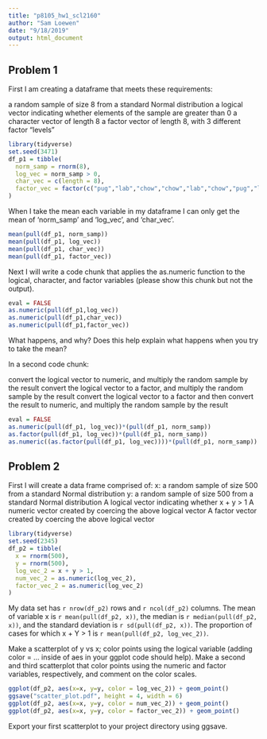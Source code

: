 ```yaml
---
title: "p8105_hw1_scl2160"
author: "Sam Loewen"
date: "9/18/2019"
output: html_document
---
```


## Problem 1

First I am creating a dataframe that meets these requirements:

a random sample of size 8 from a standard Normal distribution
a logical vector indicating whether elements of the sample are greater than 0
a character vector of length 8
a factor vector of length 8, with 3 different factor “levels”

```r
library(tidyverse)
set.seed(3471)
df_p1 = tibble(
  norm_samp = rnorm(8),
  log_vec = norm_samp > 0,
  char_vec = c(length = 8),
  factor_vec = factor(c("pug","lab","chow","chow","lab","chow","pug","lab"))
)
```

When I take the mean each variable in my dataframe I can only get the mean of 'norm_samp' and 'log_vec',  and 'char_vec'.

```r
mean(pull(df_p1, norm_samp))
mean(pull(df_p1, log_vec))
mean(pull(df_p1, char_vec))
mean(pull(df_p1, factor_vec))
```

Next I will write a code chunk that applies the as.numeric function to the logical, character, and factor variables (please show this chunk but not the output).

```r
eval = FALSE
as.numeric(pull(df_p1,log_vec))
as.numeric(pull(df_p1,char_vec))
as.numeric(pull(df_p1,factor_vec))
```

What happens, and why? Does this help explain what happens when you try to take the mean?

In a second code chunk:

convert the logical vector to numeric, and multiply the random sample by the result
convert the logical vector to a factor, and multiply the random sample by the result
convert the logical vector to a factor and then convert the result to numeric, and multiply the random sample by the result

```r
eval = FALSE
as.numeric(pull(df_p1, log_vec))*(pull(df_p1, norm_samp))
as.factor(pull(df_p1, log_vec))*(pull(df_p1, norm_samp))
as.numeric((as.factor(pull(df_p1, log_vec))))*(pull(df_p1, norm_samp))
```


## Problem 2

First I will create a data frame comprised of:
x: a random sample of size 500 from a standard Normal distribution
y: a random sample of size 500 from a standard Normal distribution
A logical vector indicating whether x + y > 1
A numeric vector created by coercing the above logical vector
A factor vector created by coercing the above logical vector

```r
library(tidyverse)
set.seed(2345)
df_p2 = tibble(
  x = rnorm(500),
  y = rnorm(500),
  log_vec_2 = x + y > 1,
  num_vec_2 = as.numeric(log_vec_2),
  factor_vec_2 = as.numeric(log_vec_2)
)
```

My data set has `r nrow(df_p2)` rows and `r ncol(df_p2)` columns. The mean of variable x is `r mean(pull(df_p2, x))`, the median is `r median(pull(df_p2, x))`, and the standard deviation is `r sd(pull(df_p2, x))`. The proportion of cases for which x + Y > 1 is `r mean(pull(df_p2, log_vec_2))`.

Make a scatterplot of y vs x; color points using the logical variable (adding color = ... inside of aes in your ggplot code should help). Make a second and third scatterplot that color points using the numeric and factor variables, respectively, and comment on the color scales.

```r
ggplot(df_p2, aes(x=x, y=y, color = log_vec_2)) + geom_point()
ggsave("scatter_plot.pdf", height = 4, width = 6)
ggplot(df_p2, aes(x=x, y=y, color = num_vec_2)) + geom_point()
ggplot(df_p2, aes(x=x, y=y, color = factor_vec_2)) + geom_point()

```

Export your first scatterplot to your project directory using ggsave.